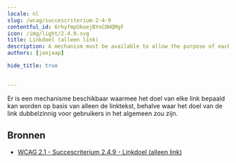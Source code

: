 ```yaml
---
locale: nl
slug: /wcag/succescriterium-2-4-9
contentful_id: 6rhyfmpUkoejBYnCOHQMgF
icon: /img/light/2.4.9.svg
title: Linkdoel (alleen link)
description: A mechanism must be available to allow the purpose of each link to be identified from link text alone, except where the purpose of the link would be ambiguous to users in general.
authors: [janjaap]

hide_title: true

	
---
```


<Hero
  title="Linkdoel (alleen link)"
  icon="/img/light/2.4.9.svg"
  prefix="Succescriterium 2.4.9"
  suffix="Niveau AAA"
/>

Er is een mechanisme beschikbaar waarmee het doel van elke link bepaald kan worden op basis van alleen de linktekst, behalve waar het doel van de link dubbelzinnig voor gebruikers in het algemeen zou zijn.

## Bronnen

- [WCAG 2.1 - Succescriterium 2.4.9 - Linkdoel (alleen link)](https://www.w3.org/Translations/WCAG21-nl/#linkdoel-alleen-link)